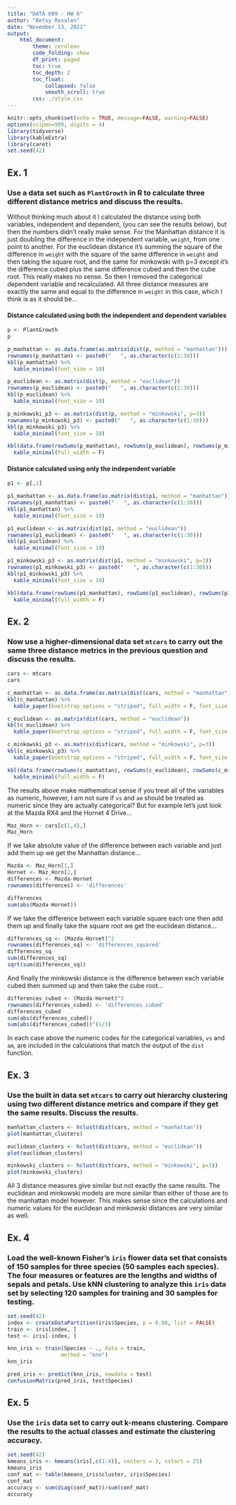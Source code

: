 ```yaml
---
title: "DATA 609 - HW 6"
author: "Betsy Rosalen"
date: "November 13, 2021"
output:
    html_document:
        theme: cerulean
        code_folding: show
        df_print: paged
        toc: true
        toc_depth: 2
        toc_float:
            collapsed: false
            smooth_scroll: true
        css: ./style.css
---
```


```r
knitr::opts_chunk$set(echo = TRUE, message=FALSE, warning=FALSE)
options(scipen=999, digits = 4)
library(tidyverse)
library(kableExtra)
library(caret)
set.seed(42)
```

## Ex. 1

### Use a data set such as `PlantGrowth` in R to calculate three different distance metrics and discuss the results.

Without thinking much about it I calculated the distance using both variables, independent and dependent, (you can see the results below), but then the numbers didn't really make sense.  For the Manhattan distance it is just doubling the difference in the independent variable, `weight`, from one point to another.  For the euclidean distance it's summing the square of the difference in `weight` with the square of the same difference in `weight` and then taking the square root, and the same for minkowski with p=3 except it's the difference cubed plus the same difference cubed and then the cube root. This really makes no sense.  So then I removed the categorical dependent variable and recalculated.  All three distance measures are exactly the same and equal to the difference in `weight` in this case, which I think is as it should be...

#### Distance calculated using both the independent and dependent variables

```r
p <- PlantGrowth
p

p_manhattan <- as.data.frame(as.matrix(dist(p, method = "manhattan")))
rownames(p_manhattan) <- paste0("   ", as.character(c(1:30)))
kbl(p_manhattan) %>%
  kable_minimal(font_size = 10) 

p_euclidean <- as.matrix(dist(p, method = "euclidean"))
rownames(p_euclidean) <- paste0("   ", as.character(c(1:30)))
kbl(p_euclidean) %>%
  kable_minimal(font_size = 10) 

p_minkowski_p3 <- as.matrix(dist(p, method = "minkowski", p=3))
rownames(p_minkowski_p3) <- paste0("   ", as.character(c(1:30)))
kbl(p_minkowski_p3) %>%
  kable_minimal(font_size = 10) 

kbl(data.frame(rowSums(p_manhattan), rowSums(p_euclidean), rowSums(p_minkowski_p3))) %>%
  kable_minimal(full_width = F)
```

#### Distance calculated using only the independent variable

```r
p1 <- p[,1]

p1_manhattan <- as.data.frame(as.matrix(dist(p1, method = "manhattan")))
rownames(p1_manhattan) <- paste0("   ", as.character(c(1:30)))
kbl(p1_manhattan) %>%
  kable_minimal(font_size = 10) 

p1_euclidean <- as.matrix(dist(p1, method = "euclidean"))
rownames(p1_euclidean) <- paste0("   ", as.character(c(1:30)))
kbl(p1_euclidean) %>%
  kable_minimal(font_size = 10) 

p1_minkowski_p3 <- as.matrix(dist(p1, method = "minkowski", p=3))
rownames(p1_minkowski_p3) <- paste0("   ", as.character(c(1:30)))
kbl(p1_minkowski_p3) %>%
  kable_minimal(font_size = 10) 

kbl(data.frame(rowSums(p1_manhattan), rowSums(p1_euclidean), rowSums(p1_minkowski_p3))) %>%
  kable_minimal(full_width = F)
```
  
## Ex. 2

### Now use a higher-dimensional data set `mtcars` to carry out the same three distance metrics in the previous question and discuss the results.  

```r
cars <- mtcars
cars

c_manhattan <- as.data.frame(as.matrix(dist(cars, method = "manhattan")))
kbl(c_manhattan) %>%
  kable_paper(bootstrap_options = "striped", full_width = F, font_size = 11)

c_euclidean <- as.matrix(dist(cars, method = "euclidean"))
kbl(c_euclidean) %>%
  kable_paper(bootstrap_options = "striped", full_width = F, font_size = 11)

c_minkowski_p3 <- as.matrix(dist(cars, method = "minkowski", p=3))
kbl(c_minkowski_p3) %>%
  kable_paper(bootstrap_options = "striped", full_width = F, font_size = 11)

kbl(data.frame(rowSums(c_manhattan), rowSums(c_euclidean), rowSums(c_minkowski_p3))) %>%
  kable_minimal(full_width = F)
```

The results above make mathematical sense if you treat all of the variables as numeric, however, I am not sure if `vs` and `am` should be treated as numeric since they are actually categorical?  But for example let's just look at the Mazda RX4 and the Hornet 4 Drive...

```r
Maz_Horn <- cars[c(1,4),]
Maz_Horn
```
If we take absolute value of the difference between each variable and just add them up we get the Manhattan distance...

```r
Mazda <- Maz_Horn[1,]
Hornet <- Maz_Horn[2,]
differences <- Mazda-Hornet
rownames(differences) <- 'differences'

differences
sum(abs(Mazda-Hornet))
```

If we take the difference between each variable square each one then add them up and finally take the square root we get the euclidean distance...

```r
differences_sq <- (Mazda-Hornet)^2
rownames(differences_sq) <- 'differences_squared'
differences_sq
sum(differences_sq)
sqrt(sum(differences_sq))
```

And finally the minkowski distance is the difference between each variable cubed then summed up and then take the cube root...

```r
differences_cubed <- (Mazda-Hornet)^3
rownames(differences_cubed) <- 'differences_cubed'
differences_cubed
sum(abs(differences_cubed))
sum(abs(differences_cubed))^(1/3)
```

In each case above the numeric codes for the categorical variables, `vs` and `am`, are included in the calculations that match the output of the `dist` function.  

## Ex. 3

### Use the built in data set `mtcars` to carry out hierarchy clustering using two different distance metrics and compare if they get the same results.  Discuss the results.  

```r
manhattan_clusters <- hclust(dist(cars, method = "manhattan"))
plot(manhattan_clusters)

euclidean_clusters <- hclust(dist(cars, method = "euclidean"))
plot(euclidean_clusters)

minkowski_clusters <- hclust(dist(cars, method = "minkowski", p=3))
plot(minkowski_clusters)
```

All 3 distance measures give similar but not exactly the same results.  The euclidean and minkowski models are more similar than either of those are to the manhattan model however.  This makes sense since the calculations and numeric values for the euclidean and minkowski distances are very similar as well.

## Ex. 4

### Load the well-known Fisher's `iris` flower data set that consists of 150 samples for three species (50 samples each species).  The four measures or features are the lengths and widths of sepals and petals.  Use kNN clustering to analyze this `iris` data set by selecting 120 samples for training and 30 samples for testing.

```r
set.seed(42)
index <- createDataPartition(iris$Species, p = 0.80, list = FALSE)
train <- iris[index, ]
test <- iris[-index, ]

knn_iris <- train(Species ~ ., data = train, 
                 method = "knn")
knn_iris

pred_iris <- predict(knn_iris, newdata = test)
confusionMatrix(pred_iris, test$Species)
```


## Ex. 5

### Use the `iris` data set to carry out k-means clustering.  Compare the results to the actual classes and estimate the clustering accuracy.

```r
set.seed(42)
kmeans_iris <- kmeans(iris[,c(1:4)], centers = 3, nstart = 25)
kmeans_iris
conf_mat <- table(kmeans_iris$cluster, iris$Species)
conf_mat
accuracy <- sum(diag(conf_mat))/sum(conf_mat)
accuracy
```
